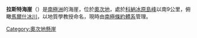 {{coord|82|56|S|157|42|E|display=title}}

'''拉斯特海崖'''（{{lang-en|Rust Bluff}}）是[[南極洲|南極洲]]的海崖，位於[[奧次地|奧次地]]，處於[[科納冰原島峰|科納冰原島峰]]以南9公里，俯瞰[[馬爾什冰川|馬爾什冰川]]，以地質學教授命名，現時由[[南極條約體系|南極條約體系]]管理。

{{DEFAULTSORT:Rust Bluff}}
[[Category:奧次地懸崖|Category:奧次地懸崖]]


{{OatesLand-geo-stub}}